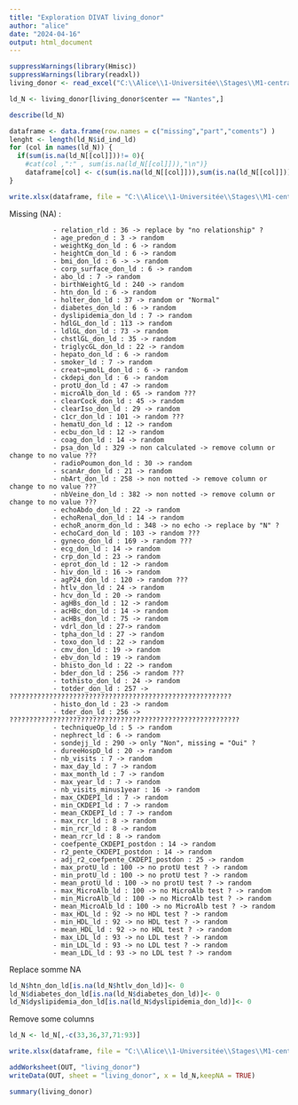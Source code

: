---
title: "Exploration DIVAT living_donor"
author: "alice"
date: "2024-04-16"
output: html_document
---

```{r}
suppressWarnings(library(Hmisc))
suppressWarnings(library(readxl))
living_donor <- read_excel("C:\\Alice\\1-Universitée\\Stages\\M1-centrale\\DATAS\\ALICE_DATAS\\ALL_VARIABLES_KiTGENIE2024.xlsx", sheet = "living_donor",na = "NA")

```

```{r}
ld_N <- living_donor[living_donor$center == "Nantes",]
```


```{r}
describe(ld_N)
```

```{r}
dataframe <- data.frame(row.names = c("missing","part","coments") )
lenght <- length(ld_N$id_ind_ld)
for (col in names(ld_N)) {
  if(sum(is.na(ld_N[[col]]))!= 0){
    #cat(col ,":" , sum(is.na(ld_N[[col]])),"\n")}
    dataframe[col] <- c(sum(is.na(ld_N[[col]])),sum(is.na(ld_N[[col]]))/lenght,"random")}
}
```

```{r}
write.xlsx(dataframe, file = "C:\\Alice\\1-Universitée\\Stages\\M1-centrale\\DATAS\\Describe\\explore\\explore_NA.xlsx",sheetName = "living_donor", append = TRUE)
```
Missing (NA) : 

               - relation_rld : 36 -> replace by "no relationship" ?
               - age_predon_d : 3 -> random
               - weightKg_don_ld : 6 -> random
               - heightCm_don_ld : 6 -> random
               - bmi_don_ld : 6 -> -> random
               - corp_surface_don_ld : 6 -> random
               - abo_ld : 7 -> random
               - birthWeightG_ld : 240 -> random
               - htn_don_ld : 6 -> random
               - holter_don_ld : 37 -> random or "Normal"
               - diabetes_don_ld : 6 -> random
               - dyslipidemia_don_ld : 7 -> random
               - hdlGL_don_ld : 113 -> random
               - ldlGL_don_ld : 73 -> random
               - chstlGL_don_ld : 35 -> random
               - triglycGL_don_ld : 22 -> random
               - hepato_don_ld : 6 -> random
               - smoker_ld : 7 -> random
               - creat¬µmolL_don_ld : 6 -> random
               - ckdepi_don_ld : 6 -> random
               - protU_don_ld : 47 -> random
               - microAlb_don_ld : 65 -> random ???
               - clearCock_don_ld : 45 -> random
               - clearIso_don_ld : 29 -> random
               - c1cr_don_ld : 101 -> random ???
               - hematU_don_ld : 12 -> random
               - ecbu_don_ld : 12 -> random
               - coag_don_ld : 14 -> random
               - psa_don_ld : 329 -> non calculated -> remove column or change to no value ???
               - radioPoumon_don_ld : 30 -> random
               - scanAr_don_ld : 21 -> random
               - nbArt_don_ld : 258 -> non notted -> remove column or change to no value ???
               - nbVeine_don_ld : 382 -> non notted -> remove column or change to no value ???
               - echoAbdo_don_ld : 22 -> random
               - echoRenal_don_ld : 14 -> random
               - echoR_anorm_don_ld : 348 -> no echo -> replace by "N" ?
               - echoCard_don_ld : 103 -> random ???
               - gyneco_don_ld : 169 -> random ???
               - ecg_don_ld : 14 -> random
               - crp_don_ld : 23 -> random
               - eprot_don_ld : 12 -> random
               - hiv_don_ld : 16 -> random
               - agP24_don_ld : 120 -> random ???
               - htlv_don_ld : 24 -> random
               - hcv_don_ld : 20 -> random
               - agHBs_don_ld : 12 -> random
               - acHBc_don_ld : 14 -> random
               - acHBs_don_ld : 75 -> random
               - vdrl_don_ld : 27-> random
               - tpha_don_ld : 27 -> random
               - toxo_don_ld : 22 -> random
               - cmv_don_ld : 19 -> random
               - ebv_don_ld : 19 -> random
               - bhisto_don_ld : 22 -> random
               - bder_don_ld : 256 -> random ???
               - tothisto_don_ld : 24 -> random
               - totder_don_ld : 257 -> ????????????????????????????????????????????????????????
               - histo_don_ld : 23 -> random
               - tder_don_ld : 256 -> ??????????????????????????????????????????????????????????
               - techniqueOp_ld : 5 -> random
               - nephrect_ld : 6 -> random
               - sondejj_ld : 290 -> only "Non", missing = "Oui" ?             
               - dureeHospD_ld : 20 -> random
               - nb_visits : 7 -> random
               - max_day_ld : 7 -> random
               - max_month_ld : 7 -> random
               - max_year_ld : 7 -> random
               - nb_visits_minus1year : 16 -> random
               - max_CKDEPI_ld : 7 -> random
               - min_CKDEPI_ld : 7 -> random
               - mean_CKDEPI_ld : 7 -> random
               - max_rcr_ld : 8 -> random
               - min_rcr_ld : 8 -> random
               - mean_rcr_ld : 8 -> random
               - coefpente_CKDEPI_postdon : 14 -> random 
               - r2_pente_CKDEPI_postdon : 14 -> random
               - adj_r2_coefpente_CKDEPI_postdon : 25 -> random
               - max_protU_ld : 100 -> no protU test ? -> random
               - min_protU_ld : 100 -> no protU test ? -> random
               - mean_protU_ld : 100 -> no protU test ? -> random
               - max_MicroAlb_ld : 100 -> no MicroAlb test ? -> random
               - min_MicroAlb_ld : 100 -> no MicroAlb test ? -> random
               - mean_MicroAlb_ld : 100 -> no MicroAlb test ? -> random               
               - max_HDL_ld : 92 -> no HDL test ? -> random
               - min_HDL_ld : 92 -> no HDL test ? -> random
               - mean_HDL_ld : 92 -> no HDL test ? -> random
               - max_LDL_ld : 93 -> no LDL test ? -> random
               - min_LDL_ld : 93 -> no LDL test ? -> random
               - mean_LDL_ld : 93 -> no LDL test ? -> random

Replace somme NA
```{r}
ld_N$htn_don_ld[is.na(ld_N$htlv_don_ld)]<- 0
ld_N$diabetes_don_ld[is.na(ld_N$diabetes_don_ld)]<- 0
ld_N$dyslipidemia_don_ld[is.na(ld_N$dyslipidemia_don_ld)]<- 0
```

Remove some columns
```{r}
ld_N <- ld_N[,-c(33,36,37,71:93)]
```

```{r}
write.xlsx(dataframe, file = "C:\\Alice\\1-Universitée\\Stages\\M1-centrale\\DATAS\\Describe\\explore\\explore_NA.xlsx",sheetName = "living_donor2", append = TRUE)
```

```{r}
addWorksheet(OUT, "living_donor")
writeData(OUT, sheet = "living_donor", x = ld_N,keepNA = TRUE)
```



```{r}
summary(living_donor)
```

